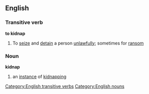 ==English==
===Transitive verb===
{{wikipediapar|kidnapping}}
'''to kidnap'''
#To [[seize]] and [[detain]] a person [[unlawfully]]; sometimes for [[ransom]]

===Noun===
'''kidnap'''
#an [[instance]] of [[kidnapping]]
[[Category:English transitive verbs]]
[[Category:English nouns]]